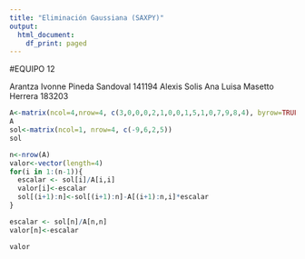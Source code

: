---
title: "Eliminación Gaussiana (SAXPY)"
output:
  html_document:
    df_print: paged
---

#EQUIPO 12

Arantza Ivonne Pineda Sandoval 141194
Alexis Solis 
Ana Luisa Masetto Herrera 183203

```{r}
A<-matrix(ncol=4,nrow=4, c(3,0,0,0,2,1,0,0,1,5,1,0,7,9,8,4), byrow=TRUE)
A
sol<-matrix(ncol=1, nrow=4, c(-9,6,2,5))
sol
```

```{r}
n<-nrow(A)
valor<-vector(length=4)
for(i in 1:(n-1)){
  escalar <- sol[i]/A[i,i]
  valor[i]<-escalar
  sol[(i+1):n]<-sol[(i+1):n]-A[(i+1):n,i]*escalar
}

escalar <- sol[n]/A[n,n]
valor[n]<-escalar

valor
```

